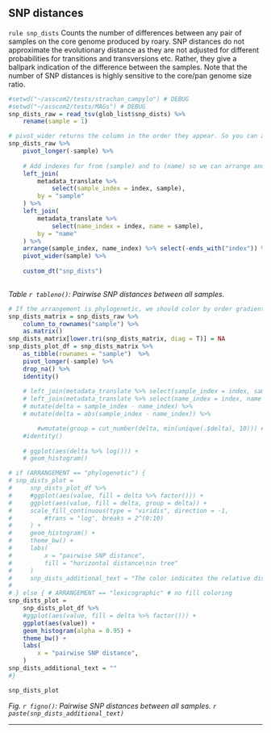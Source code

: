 ## SNP distances

`rule snp_dists` Counts the number of differences between any pair of samples on the core genome produced by roary. SNP distances do not approximate the evolutionary distance as they are not adjusted for different probabilities for transitions and transversions etc. Rather, they give a ballpark indication of the difference between the samples. Note that the number of SNP distances is highly sensitive to the core/pan genome size ratio.


```r
#setwd("~/asscom2/tests/strachan_campylo") # DEBUG
#setwd("~/asscom2/tests/MAGs") # DEBUG
snp_dists_raw = read_tsv(glob_list$snp_dists) %>% 
    rename(sample = 1)

# pivot_wider returns the column in the order they appear. So you can arrange the data in the order you want before using pivot_wider. 
snp_dists_raw %>% 
    pivot_longer(-sample) %>%
    
    # Add indexes for from (sample) and to (name) so we can arrange and pivot out to the correct column order.
    left_join(
        metadata_translate %>% 
            select(sample_index = index, sample),
        by = "sample"
    ) %>% 
    left_join(
        metadata_translate %>% 
            select(name_index = index, name = sample),
        by = "name"
    ) %>% 
    arrange(sample_index, name_index) %>% select(-ends_with("index")) %>% # After arranging, we're done with the indexes.
    pivot_wider(sample) %>% 
    
    custom_dt("snp_dists")
    

```
*Table `r tableno()`: Pairwise SNP distances between all samples.*




```r

# If the arrangement is phylogenetic, we should color by order gradient to highlight the clusters.
snp_dists_matrix = snp_dists_raw %>% 
    column_to_rownames("sample") %>% 
    as.matrix()
snp_dists_matrix[lower.tri(snp_dists_matrix, diag = T)] = NA
snp_dists_plot_df = snp_dists_matrix %>%
    as_tibble(rownames = "sample")  %>% 
    pivot_longer(-sample) %>%
    drop_na() %>% 
    identity()
    
    # left_join(metadata_translate %>% select(sample_index = index, sample)) %>% 
    # left_join(metadata_translate %>% select(name_index = index, name = sample)) %>% 
    # mutate(delta = sample_index - name_index) %>% 
    # mutate(delta = abs(sample_index - name_index)) %>% 

        #wmutate(group = cut_number(delta, min(unique(.$delta), 10))) # DISABLED
    #identity()
    
    # ggplot(aes(delta %>% log())) + 
    # geom_histogram() 

# if (ARRANGEMENT == "phylogenetic") {
# snp_dists_plot = 
#     snp_dists_plot_df %>% 
#     #ggplot(aes(value, fill = delta %>% factor())) +
#     ggplot(aes(value, fill = delta, group = delta)) +
#     scale_fill_continuous(type = "viridis", direction = -1,
#         #trans = "log", breaks = 2^(0:10)
#     ) +
#     geom_histogram() + 
#     theme_bw() + 
#     labs(
#         x = "pairwise SNP distance", 
#         fill = "horizontal distance\nin tree"
#     )
#     snp_dists_additional_text = "The color indicates the relative distance for the pair when considering the index positions of a phylogenetic tree resembling the samples which is produced with mashtree. The index positions in a phylogenetic tree can be haphazard, but will always correlate with kinship."
# 
# } else { # ARRANGEMENT == "lexicographic" # no fill coloring
snp_dists_plot = 
    snp_dists_plot_df %>% 
    #ggplot(aes(value, fill = delta %>% factor())) +
    ggplot(aes(value)) +
    geom_histogram(alpha = 0.95) + 
    theme_bw() + 
    labs(
        x = "pairwise SNP distance", 
    ) 
snp_dists_additional_text = ""
#}

snp_dists_plot


```
*Fig. `r figno()`: Pairwise SNP distances between all samples. `r paste(snp_dists_additional_text)`*




---